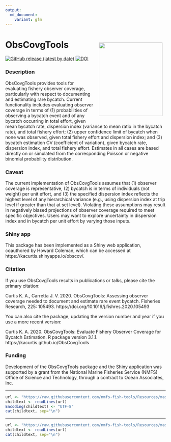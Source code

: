 ```yaml
---
output: 
  md_document:
    variant: gfm
---
```


<!-- README.md is generated from README.Rmd. Please edit that file -->

# ObsCovgTools <img src="logo.png" width="200" height="231" align="right" style="padding: 10px"/>

<!-- badges: start -->
[![GitHub release (latest by date)](https://img.shields.io/github/v/release/kacurtis/ObsCovgTools)](https://github.com/kacurtis/ObsCovgTools/releases)
[![DOI](https://zenodo.org/badge/DOI/10.5281/zenodo.3603464.svg)](https://doi.org/10.5281/zenodo.3603464)
<!-- badges: end -->

### Description

ObsCovgTools provides tools for evaluating fishery observer coverage, 
particularly with respect to documenting and estimating rare bycatch. Current 
functionality includes evaluating observer coverage in terms of (1) probabilities 
of observing a bycatch event and of any bycatch occurring in total effort, given 
mean bycatch rate, dispersion index (variance to mean ratio in the bycatch rate), 
and total fishery effort; (2) upper confidence limit of bycatch when none was 
observed, given total fishery effort and dispersion index; and (3) bycatch 
estimation CV (coefficient of variation), given bycatch rate, dispersion 
index, and total fishery effort. Estimates in all cases are based directly on or
simulated from the corresponding Poisson or negative binomial probability 
distribution.

### Caveat

The current implementation of ObsCovgTools assumes that (1) observer coverage is 
representative, (2) bycatch is in terms of individuals (not weight) per unit 
effort, and (3) the specified dispersion index reflects the highest level of any 
hierarchical variance (e.g., using dispersion index at trip level if greater than 
that at set level). Violating these assumptions may result in negatively biased 
projections of observer coverage required to meet specific objectives. Users may 
want to explore uncertainty in dispersion index and in bycatch per unit effort by 
varying those inputs.

### Shiny app

This package has been implemented as a Shiny web application, coauthored by 
Howard Coleman, which can be accessed at https://kacurtis.shinyapps.io/obscov/.

### Citation

If you use ObsCovgTools results in publications or talks, please cite the primary citation:

Curtis K. A., Carretta J. V. 2020. ObsCovgTools:  Assessing observer coverage needed to document and estimate rare event bycatch. Fisheries Research, 225: 105493. https://doi.org/10.1016/j.fishres.2020.105493

You can also cite the package, updating the version number and year if you use a more recent version:

Curtis K. A. 2020. ObsCovgTools: Evaluate Fishery Observer Coverage for Bycatch Estimation. R package version 3.1.1. https://kacurtis.github.io/ObsCovgTools

### Funding

Development of the ObsCovgTools package and the Shiny application was supported 
by a grant from the National Marine Fisheries Service (NMFS) Office of Science 
and Technology, through a contract to Ocean Associates, Inc. 


<!-- Do not edit below. This adds the Disclaimer and NMFS footer. -->

****

```r
url <- "https://raw.githubusercontent.com/nmfs-fish-tools/Resources/master/Disclaimer.md"
childtext <- readLines(url)
Encoding(childtext) <- "UTF-8"
cat(childtext, sep="\n")
```

****

```r
url <- "https://raw.githubusercontent.com/nmfs-fish-tools/Resources/master/footer.md" 
childtext <- readLines(url)
cat(childtext, sep="\n")
```



